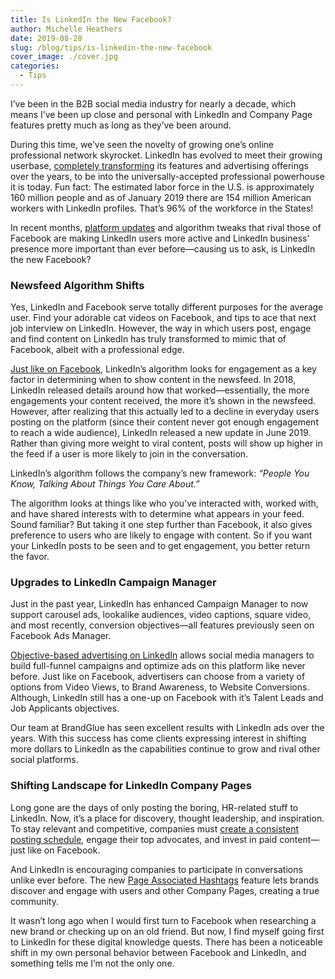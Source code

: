 ```yaml
---
title: Is LinkedIn the New Facebook?
author: Michelle Heathers
date: 2019-08-28
slug: /blog/tips/is-linkedin-the-new-facebook
cover_image: ./cover.jpg
categories:
  - Tips
---
```


I’ve been in the B2B social media industry for nearly a decade, which means I’ve been up close and personal with LinkedIn and Company Page features pretty much as long as they’ve been around.

During this time, we’ve seen the novelty of growing one’s online professional network skyrocket. LinkedIn has evolved to meet their growing userbase, [completely transforming][1] its features and advertising offerings over the years, to be into the universally-accepted professional powerhouse it is today. Fun fact: The estimated labor force in the U.S. is approximately 160 million people and as of January 2019 there are 154 million American workers with LinkedIn profiles. That’s 96% of the workforce in the States!

In recent months, [platform updates][2] and algorithm tweaks that rival those of Facebook are making LinkedIn users more active and LinkedIn business’ presence more important than ever before—causing us to ask, is LinkedIn the new Facebook?

### Newsfeed Algorithm Shifts

Yes, LinkedIn and Facebook serve totally different purposes for the average user. Find your adorable cat videos on Facebook, and tips to ace that next job interview on LinkedIn. However, the way in which users post, engage and find content on LinkedIn has truly transformed to mimic that of Facebook, albeit with a professional edge.

[Just like on Facebook][3], LinkedIn’s algorithm looks for engagement as a key factor in determining when to show content in the newsfeed. In 2018, LinkedIn released details around how that worked—essentially, the more engagements your content received, the more it’s shown in the newsfeed. However, after realizing that this actually led to a decline in everyday users posting on the platform (since their content never got enough engagement to reach a wide audience), LinkedIn released a new update in June 2019. Rather than giving more weight to viral content, posts will show up higher in the feed if a user is more likely to join in the conversation.

LinkedIn’s algorithm follows the company’s new framework: _“People You Know, Talking About Things You Care About.”_

The algorithm looks at things like who you’ve interacted with, worked with, and have shared interests with to determine what appears in your feed. Sound familiar? But taking it one step further than Facebook, it also gives preference to users who are likely to engage with content. So if you want your LinkedIn posts to be seen and to get engagement, you better return the favor.

### Upgrades to LinkedIn Campaign Manager

Just in the past year, LinkedIn has enhanced Campaign Manager to now support carousel ads, lookalike audiences, video captions, square video, and most recently, conversion objectives—all features previously seen on Facebook Ads Manager.

[Objective-based advertising on LinkedIn][4] allows social media managers to build full-funnel campaigns and optimize ads on this platform like never before. Just like on Facebook, advertisers can choose from a variety of options from Video Views, to Brand Awareness, to Website Conversions. Although, LinkedIn still has a one-up on Facebook with it’s Talent Leads and Job Applicants objectives.

Our team at BrandGlue has seen excellent results with LinkedIn ads over the years. With this success has come clients expressing interest in shifting more dollars to LinkedIn as the capabilities continue to grow and rival other social platforms.

### Shifting Landscape for LinkedIn Company Pages

Long gone are the days of only posting the boring, HR-related stuff to LinkedIn. Now, it’s a place for discovery, thought leadership, and inspiration. To stay relevant and competitive, companies must [create a consistent posting schedule][5], engage their top advocates, and invest in paid content—just like on Facebook.

And LinkedIn is encouraging companies to participate in conversations unlike ever before. The new [Page Associated Hashtags][6] feature lets brands discover and engage with users and other Company Pages, creating a true community.

It wasn’t long ago when I would first turn to Facebook when researching a new brand or checking up on an old friend. But now, I find myself going first to LinkedIn for these digital knowledge quests. There has been a noticeable shift in my own personal behavior between Facebook and LinkedIn, and something tells me I’m not the only one.

[1]: https://ourstory.linkedin.com/
[2]: https://blog.linkedin.com/topic/new-linkedin-features
[3]: http://localhost/brandglue/old-website/blog/tips/6-tips-on-how-to-work-with-social-platform-algorithms-to-maximize-post-performance
[4]: https://business.linkedin.com/marketing-solutions/success/best-practices/choose-your-objective
[5]: http://localhost/brandglue/old-website/blog/tips/12-step-social-media-marketing-checklist-for-daily-weekly-monthly-and-quarterly-efforts
[6]: https://www.linkedin.cn/help/linkedin/answer/98714/linkedin-page-associated-hashtags?lang=en
